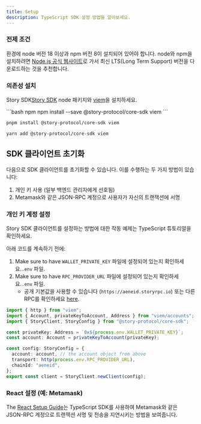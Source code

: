 ```yaml
---
title: Setup
description: TypeScript SDK 설정 방법을 알아보세요.
---
```


### 전제 조건

환경에 node 버전 18 이상과 npm 버전 8이 설치되어 있어야 합니다. node와 npm을 설치하려면 [Node.js 공식 웹사이트](https://nodejs.org)로 가서 최신 LTS(Long Term Support) 버전을 다운로드하는 것을 추천합니다.

### 의존성 설치

Story SDK[Story SDK](https://www.npmjs.com/package/@story-protocol/core-sdk) node 패키지와 [viem](https://www.npmjs.com/package/viem)을 설치하세요.

<CodeGroup>
  ```bash npm
  npm install --save @story-protocol/core-sdk viem
  ```

  ```bash pnpm
  pnpm install @story-protocol/core-sdk viem
  ```

  ```bash yarn
  yarn add @story-protocol/core-sdk viem
  ```
</CodeGroup>

## SDK 클라이언트 초기화

다음으로 SDK 클라이언트를 초기화할 수 있습니다. 이를 수행하는 두 가지 방법이 있습니다:

1. 개인 키 사용 (일부 백엔드 관리자에게 선호됨)
2. Metamask와 같은 JSON-RPC 계정으로 사용자가 자신의 트랜잭션에 서명

### 개인 키 계정 설정

<CardGroup cols={1}>
  <Card title="작동 예제" href="https://github.com/storyprotocol/typescript-tutorial/blob/main/utils/config.ts" icon="thumbs-up">
    Story SDK 클라이언트를 설정하는 방법에 대한 작동 예제는 TypeScript 튜토리얼을 확인하세요.
  </Card>
</CardGroup>

아래 코드를 계속하기 전에:

1. Make sure to have `WALLET_PRIVATE_KEY` 파일에 설정되어 있는지 확인하세요.`.env` 파일.
2. Make sure to have `RPC_PROVIDER_URL` 파일에 설정되어 있는지 확인하세요.`.env` 파일.
   * 공개 기본값을 사용할 수 있습니다 (`https://aeneid.storyrpc.io`) 또는 다른 RPC를 확인하세요 [here](/network/network-info/aeneid#rpcs).

```typescript utils.ts
import { http } from "viem";
import { Account, privateKeyToAccount, Address } from "viem/accounts";
import { StoryClient, StoryConfig } from "@story-protocol/core-sdk";

const privateKey: Address = `0x${process.env.WALLET_PRIVATE_KEY}`;
const account: Account = privateKeyToAccount(privateKey);

const config: StoryConfig = {
  account: account, // the account object from above
  transport: http(process.env.RPC_PROVIDER_URL),
  chainId: "aeneid",
};
export const client = StoryClient.newClient(config);
```

### React 설정 (예: Metamask)

The [React Setup Guide](/developers/react-guide/setup/overview)는 TypeScript SDK를 사용하여 Metamask와 같은 JSON-RPC 계정으로 트랜잭션 서명 및 전송을 지연시키는 방법을 보여줍니다.
